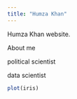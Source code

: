 ---
title: "Humza Khan"
---

Humza Khan website.

About me

political scientist

data scientist

```{r}
plot(iris)
```
